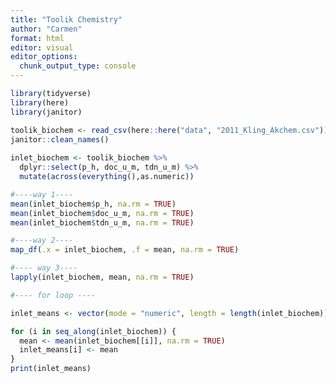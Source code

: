 ```yaml
---
title: "Toolik Chemistry"
author: "Carmen"
format: html
editor: visual
editor_options: 
  chunk_output_type: console
---
```


```r
library(tidyverse)
library(here)
library(janitor)
```

```r
toolik_biochem <- read_csv(here::here("data", "2011_Kling_Akchem.csv")) %>%
janitor::clean_names()
  
inlet_biochem <- toolik_biochem %>%
  dplyr::select(p_h, doc_u_m, tdn_u_m) %>%
  mutate(across(everything(),as.numeric))

#----way 1----
mean(inlet_biochem$p_h, na.rm = TRUE)
mean(inlet_biochem$doc_u_m, na.rm = TRUE)
mean(inlet_biochem$tdn_u_m, na.rm = TRUE)

#----way 2----
map_df(.x = inlet_biochem, .f = mean, na.rm = TRUE)

#---- way 3----
lapply(inlet_biochem, mean, na.rm = TRUE)

#---- for loop ----

inlet_means <- vector(mode = "numeric", length = length(inlet_biochem))

for (i in seq_along(inlet_biochem)) {
  mean <- mean(inlet_biochem[[i]], na.rm = TRUE)
  inlet_means[i] <- mean
}
print(inlet_means)
```


